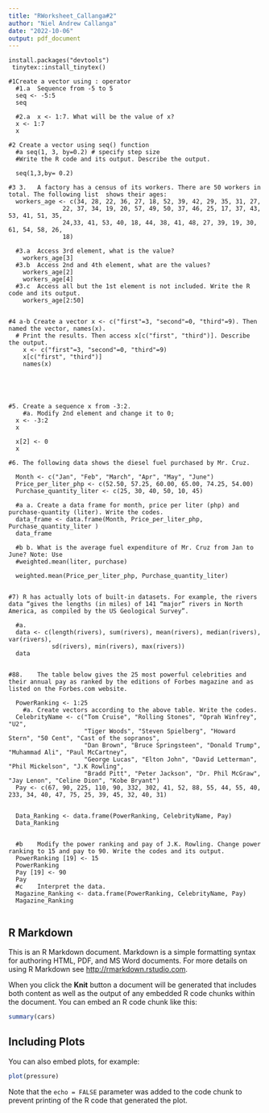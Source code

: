 ```yaml
---
title: "RWorksheet_Callanga#2"
author: "Niel Andrew Callanga"
date: "2022-10-06"
output: pdf_document
---
```


```install.packages("rmarkdown")
install.packages("devtools")
 tinytex::install_tinytex()

#1Create a vector using : operator
  #1.a	Sequence from -5 to 5
  seq <- -5:5
  seq
  
  #2.a	x <- 1:7. What will be the value of x?
  x <- 1:7
  x

#2 Create a vector using seq() function
  #a seq(1, 3, by=0.2) # specify step size
  #Write the R code and its output. Describe the output.
  
  seq(1,3,by= 0.2)

#3 3.	A factory has a census of its workers. There are 50 workers in total. The following list  shows their ages:
  workers_age <- c(34, 28, 22, 36, 27, 18, 52, 39, 42, 29, 35, 31, 27,
               22, 37, 34, 19, 20, 57, 49, 50, 37, 46, 25, 17, 37, 43, 53, 41, 51, 35,
               24,33, 41, 53, 40, 18, 44, 38, 41, 48, 27, 39, 19, 30, 61, 54, 58, 26,
               18)

  #3.a	Access 3rd element, what is the value?
    workers_age[3]
  #3.b	Access 2nd and 4th element, what are the values?
    workers_age[2]
    workers_age[4]
  #3.c	Access all but the 1st element is not included. Write the R code and its output.
    workers_age[2:50]
    
  
#4 a-b Create a vector x <- c("first"=3, "second"=0, "third"=9). Then named the vector, names(x).
  #	Print the results. Then access x[c("first", "third")]. Describe the output.
    x <- c("first"=3, "second"=0, "third"=9) 
    x[c("first", "third")]
    names(x)
  
 
    
    
 
#5.	Create a sequence x from -3:2.
    #a.	Modify 2nd element and change it to 0;
  x <- -3:2
  x
  
  x[2] <- 0
  x

#6. The following data shows the diesel fuel purchased by Mr. Cruz.
  
  Month <- c("Jan", "Feb", "March", "Apr", "May", "June")
  Price_per_liter_php <- c(52.50, 57.25, 60.00, 65.00, 74.25, 54.00)
  Purchase_quantity_liter <- c(25, 30, 40, 50, 10, 45)  
  
  #a a.	Create a data frame for month, price per liter (php) and purchase-quantity (liter). Write the codes.
  data_frame <- data.frame(Month, Price_per_liter_php, Purchase_quantity_liter )
  data_frame
  
  #b b.	What is the average fuel expenditure of Mr. Cruz from Jan to June? Note: Use
  #weighted.mean(liter, purchase)
  
  weighted.mean(Price_per_liter_php, Purchase_quantity_liter)

  
#7)	R has actually lots of built-in datasets. For example, the rivers data “gives the lengths (in miles) of 141 “major” rivers in North America, as compiled by the US Geological Survey”.
  
  #a. 
  data <- c(length(rivers), sum(rivers), mean(rivers), median(rivers), var(rivers),
            sd(rivers), min(rivers), max(rivers))
  data
  
  
#88.	The table below gives the 25 most powerful celebrities and their annual pay as ranked by the editions of Forbes magazine and as listed on the Forbes.com website.
  
  PowerRanking <- 1:25
    #a.	Create vectors according to the above table. Write the codes.
  CelebrityName <- c("Tom Cruise", "Rolling Stones", "Oprah Winfrey", "U2", 
                     "Tiger Woods", "Steven Spielberg", "Howard Stern", "50 Cent", "Cast of the sopranos",
                     "Dan Brown", "Bruce Springsteen", "Donald Trump", "Muhammad Ali", "Paul McCartney",
                     "George Lucas", "Elton John", "David Letterman", "Phil Mickelson", "J.K Rowling",
                     "Bradd Pitt", "Peter Jackson", "Dr. Phil McGraw", "Jay Lenon", "Celine Dion", "Kobe Bryant")
  Pay <- c(67, 90, 225, 110, 90, 332, 302, 41, 52, 88, 55, 44, 55, 40, 233, 34, 40, 47, 75, 25, 39, 45, 32, 40, 31)
  
           
  Data_Ranking <- data.frame(PowerRanking, CelebrityName, Pay)
  Data_Ranking
  
  
  #b	Modify the power ranking and pay of J.K. Rowling. Change power ranking to 15 and pay to 90. Write the codes and its output.
  PowerRanking [19] <- 15
  PowerRanking
  Pay [19] <- 90
  Pay
  #c	Interpret the data.
  Magazine_Ranking <- data.frame(PowerRanking, CelebrityName, Pay)
  Magazine_Ranking
  

```

## R Markdown

This is an R Markdown document. Markdown is a simple formatting syntax for authoring HTML, PDF, and MS Word documents. For more details on using R Markdown see <http://rmarkdown.rstudio.com>.

When you click the **Knit** button a document will be generated that includes both content as well as the output of any embedded R code chunks within the document. You can embed an R code chunk like this:

```r
summary(cars)
```

## Including Plots

You can also embed plots, for example:

```r
plot(pressure)
```

Note that the `echo = FALSE` parameter was added to the code chunk to prevent printing of the R code that generated the plot.
